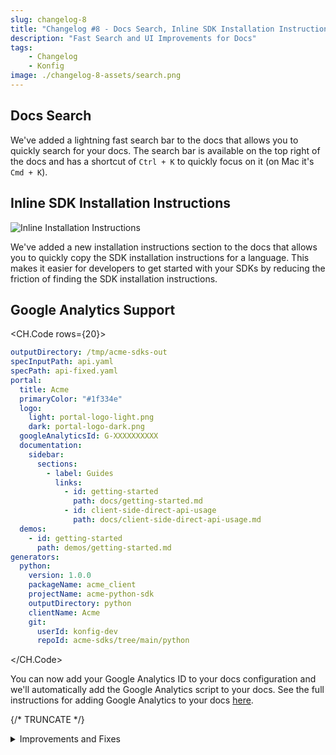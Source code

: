 ```yaml
---
slug: changelog-8
title: "Changelog #8 - Docs Search, Inline SDK Installation Instructions, and Google Analytics Support"
description: "Fast Search and UI Improvements for Docs"
tags:
    - Changelog
    - Konfig
image: ./changelog-8-assets/search.png
---
```


## Docs Search <Flame/>

<Figure caption="Demo of Search Functionality">
<VideoPlayer autoplay url="/video/docs-search.mov"/>
</Figure>

We've added a lightning fast search bar to the docs that allows you to quickly
search for your docs. The search bar is available on the top right of the docs
and has a shortcut of `Ctrl + K` to quickly focus on it (on Mac it's `Cmd + K`).

## Inline SDK Installation Instructions

![Inline Installation Instructions](./changelog-8-assets/installation.png)

We've added a new installation instructions section to the docs that allows you
to quickly copy the SDK installation instructions for a language. This makes it
easier for developers to get started with your SDKs by reducing the friction of
finding the SDK installation instructions.


## Google Analytics Support

<CH.Code rows={20}>
```yaml konfig.yaml focus=4,10
outputDirectory: /tmp/acme-sdks-out
specInputPath: api.yaml
specPath: api-fixed.yaml
portal:
  title: Acme
  primaryColor: "#1f334e"
  logo:
    light: portal-logo-light.png
    dark: portal-logo-dark.png
  googleAnalyticsId: G-XXXXXXXXXX
  documentation:
    sidebar:
      sections:
        - label: Guides
          links:
            - id: getting-started
              path: docs/getting-started.md
            - id: client-side-direct-api-usage
              path: docs/client-side-direct-api-usage.md
  demos:
    - id: getting-started
      path: demos/getting-started.md
generators:
  python:
    version: 1.0.0
    packageName: acme_client
    projectName: acme-python-sdk
    outputDirectory: python
    clientName: Acme
    git:
      userId: konfig-dev
      repoId: acme-sdks/tree/main/python
```
</CH.Code>

You can now add your Google Analytics ID to your docs configuration and we'll
automatically add the Google Analytics script to your docs. See the full instructions for
adding Google Analytics to your docs [here](/docs/portal/tutorials/configuring-google-analytics).

{/* TRUNCATE */}

<details>
<summary>Improvements and Fixes</summary>
- Lots of quality assurance improvements for our SDK generators (blog post incoming regarding our testing infrastructure)
- Fix `defaultChangesetBumpType` bug
- Remove dependency on existence of `konfig.yaml` when running `konfig lint`
- Handle submodules for Swift SDK
- Throw helpful error message when `konfig.yaml` is not configured when revalidating portal
- Fix some return models not being generated in documentation for TypeScript SDK
- Fix backward incompatability in Python SDK when using new Pydantic models
- Allow default timeout to be configurable for async Python SDK usage
- Fix UI in scroll area for Docs
- Fix styling of search button mobile screens
- Fix conflict between records with same ID in search index
- Fix bug in generation of cURL command in API reference page
- Fix TypeScript SDK to work with file uploads in Node 18+
- Allow for configuration of bump type for automation at the generator level
- Add logging before error regarding dirty git respitory in konfig publish
- Fix issue with poetry.lock causing automation to fail
- Add ability to render snippet at the top of Python SDK README.md
- More testing and reliability of latest Pydantic response models in Python SDK
- Show full URL in API Reference page
</details>